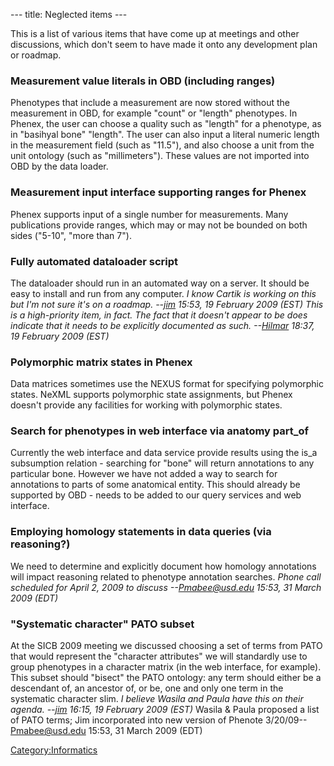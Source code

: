 ---
title: Neglected items
---

This is a list of various items that have come up at meetings and other discussions, which don't seem to have made it onto any development plan or roadmap.

===Measurement value literals in OBD (including ranges)===
Phenotypes that include a measurement are now stored without the measurement in OBD, for example "count" or "length" phenotypes.  In Phenex, the user can choose a quality such as "length" for a phenotype, as in "basihyal bone" "length".  The user can also input a literal numeric length in the measurement field (such as "11.5"), and also choose a unit from the unit ontology (such as "millimeters").  These values are not imported into OBD by the data loader.

===Measurement input interface supporting ranges for Phenex===
Phenex supports input of a single number for measurements.  Many publications provide ranges, which may or may not be bounded on both sides ("5-10", "more than 7").

===Fully automated dataloader script===
The dataloader should run in an automated way on a server.  It should be easy to install and run from any computer. ''I know Cartik is working on this but I'm not sure it's on a roadmap. --[[User:Jpb15|jim]] 15:53, 19 February 2009 (EST)'' ''This is a high-priority item, in fact. The fact that it doesn't appear to be does indicate that it needs to be explicitly documented as such. --[[User:Hlapp|Hilmar]] 18:37, 19 February 2009 (EST)''

===Polymorphic matrix states in Phenex===
Data matrices sometimes use the NEXUS format for specifying polymorphic states.  NeXML supports polymorphic state assignments, but Phenex doesn't provide any facilities for working with polymorphic states.

===Search for phenotypes in web interface via anatomy part_of===
Currently the web interface and data service provide results using the is_a subsumption relation - searching for "bone" will return annotations to any particular bone.  However we have not added a way to search for annotations to parts of some anatomical entity.  This should already be supported by OBD - needs to be added to our query services and web interface.

===Employing homology statements in data queries (via reasoning?)===
We need to determine and explicitly document how homology annotations will impact reasoning related to phenotype annotation searches.  ''Phone call scheduled for April 2, 2009 to discuss --[[User:Pmabee@usd.edu|Pmabee@usd.edu]] 15:53, 31 March 2009 (EDT)''

==="Systematic character" PATO subset===
At the SICB 2009 meeting we discussed choosing a set of terms from PATO that would represent the "character attributes" we will standardly use to group phenotypes in a character matrix (in the web interface, for example).  This subset should "bisect" the PATO ontology: any term should either be a descendant of, an ancestor of, or be, one and only one term in the systematic character slim.  ''I believe Wasila and Paula have this on their agenda. --[[User:Jpb15|jim]] 16:15, 19 February 2009 (EST)'' Wasila & Paula proposed a list of PATO terms; Jim incorporated into new version of Phenote 3/20/09--[[User:Pmabee@usd.edu|Pmabee@usd.edu]] 15:53, 31 March 2009 (EDT)

[[Category:Informatics]]
